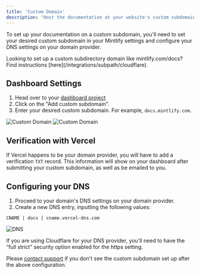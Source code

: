 ```yaml
---
title: 'Custom Domain'
description: "Host the documentation at your website's custom subdomain"
---
```


To set up your documentation on a custom subdomain, you'll need to set your desired custom subdomain in your Mintlify settings and configure your DNS settings on your domain provider.

<Info>
  Looking to set up a custom subdirectory domain like mintlify.com/docs? Find
  instructions [here](/integrations/subpath/cloudflare).
</Info>

## Dashboard Settings

1. Head over to your [dashboard project](https://dashboard.mintlify.com)
2. Click on the "Add custom subdomain".
3. Enter your desired custom subdomain. For example, `docs.mintlify.com`.

<Frame>
  <img
    alt="Custom Domain"
    className="block dark:hidden"
    src="/images/add-custom-domain-light.png"
  />
  <img
    alt="Custom Domain"
    className="hidden dark:block"
    src="/images/add-custom-domain-dark.png"
  />
</Frame>

## Verification with Vercel

If Vercel happens to be your domain provider, you will have to add a verification `TXT` record. This information will show on your dashboard after submitting your custom subdomain, as well as be emailed to you.

## Configuring your DNS

1. Proceed to your domain's DNS settings on your domain provider.
2. Create a new DNS entry, inputting the following values:

```
CNAME | docs | cname.vercel-dns.com
```

<Frame>
  <img alt="DNS" src="https://mintlify-assets.b-cdn.net/mintlify-dns.png" />
</Frame>

If you are using Cloudflare for your DNS provider, you'll need to have the “full strict” security option enabled for the https setting.

Please [contact support](mailto:support@mintlify.com) if you don't see the custom subdomain set up after the above configuration.
